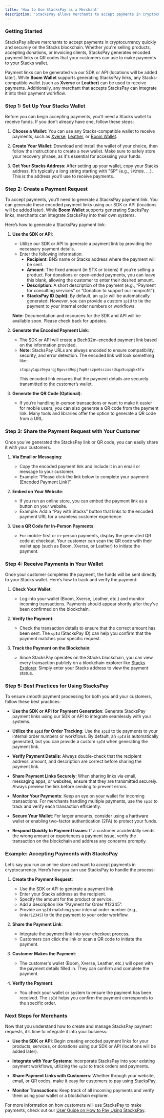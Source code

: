 ```yaml
---
title: 'How to Use StacksPay as a Merchant'
description: 'StacksPay allows merchants to accept payments in cryptocurrency quickly and securely on the Stacks blockchain.'
---
```


### **Getting Started**

StacksPay allows merchants to accept payments in cryptocurrency quickly and securely on the Stacks blockchain. Whether you're selling products, accepting donations, or invoicing clients, StacksPay generates encoded payment links or QR codes that your customers can use to make payments to your Stacks wallet.

Payment links can be generated via our SDK or API (locations will be added later). While **Boom Wallet** supports generating StacksPay links, any Stacks-compatible wallet (such as **Xverse** or **Leather**) can be used to receive payments. Additionally, any merchant that accepts StacksPay can integrate it into their payment workflow.

### **Step 1: Set Up Your Stacks Wallet**

Before you can begin accepting payments, you’ll need a Stacks wallet to receive funds. If you don’t already have one, follow these steps:

1. **Choose a Wallet**: You can use any Stacks-compatible wallet to receive payments, such as [Xverse](https://www.xverse.app/), [Leather](https://leather.io/), or [Boom Wallet](https://www.boomwallet.app).

2. **Create Your Wallet**: Download and install the wallet of your choice, then follow the instructions to create a new wallet. Make sure to safely store your recovery phrase, as it's essential for accessing your funds.

3. **Get Your Stacks Address**: After setting up your wallet, copy your Stacks address. It’s typically a long string starting with "SP" (e.g., `SP2YDB...`). This is the address you’ll use to receive payments.

### **Step 2: Create a Payment Request**

To accept payments, you’ll need to generate a StacksPay payment link. You can generate these encoded payment links using our SDK or API (locations will be added later). While **Boom Wallet** supports generating StacksPay links, merchants can integrate StacksPay into their own systems.

Here’s how to generate a StacksPay payment link:

1. **Use the SDK or API**:
   - Utilize our SDK or API to generate a payment link by providing the necessary payment details.
   - Enter the following information:
     - **Recipient**: BNS name or Stacks address where the payment will be sent.
     - **Amount**: The fixed amount (in STX or tokens) if you’re selling a product. For donations or open-ended payments, you can leave this blank, allowing the customer to enter their desired amount.
     - **Description**: A short description of the payment (e.g., “Payment for consulting services” or “Donation to support our nonprofit”).
     - **StacksPay ID (spId)**: By default, an `spId` will be automatically generated. However, you can provide a custom `spId` to tie the payment to your internal order numbers or workflows.

   **Note**: Documentation and resources for the SDK and API will be available soon. Please check back for updates.

2. **Generate the Encoded Payment Link**:
   - The SDK or API will create a Bech32m-encoded payment link based on the information provided.
   - **Note**: StacksPay URLs are always encoded to ensure compatibility, security, and error detection. The encoded link will look something like:
     ```
     stxpay1qpz9eyarqj8guvs49epj7wp6rszpe6sczxsrdsgx5uqzgkx5fw
     ```
     This encoded link ensures that the payment details are securely transmitted to the customer’s wallet.

3. **Generate the QR Code (Optional)**:
   - If you’re handling in-person transactions or want to make it easier for mobile users, you can also generate a QR code from the payment link. Many tools and libraries offer the option to generate a QR code from a URL.

### **Step 3: Share the Payment Request with Your Customer**

Once you’ve generated the StacksPay link or QR code, you can easily share it with your customers.

1. **Via Email or Messaging**:
   - Copy the encoded payment link and include it in an email or message to your customer.
   - Example: “Please click the link below to complete your payment: [Encoded Payment Link]”

2. **Embed on Your Website**:
   - If you run an online store, you can embed the payment link as a button on your website.
   - Example: Add a “Pay with Stacks” button that links to the encoded payment URL for a seamless customer experience.

3. **Use a QR Code for In-Person Payments**:
   - For mobile-first or in-person payments, display the generated QR code at checkout. Your customer can scan the QR code with their wallet app (such as Boom, Xverse, or Leather) to initiate the payment.

### **Step 4: Receive Payments in Your Wallet**

Once your customer completes the payment, the funds will be sent directly to your Stacks wallet. Here’s how to track and verify the payment:

1. **Check Your Wallet**:
   - Log into your wallet (Boom, Xverse, Leather, etc.) and monitor incoming transactions. Payments should appear shortly after they’ve been confirmed on the blockchain.

2. **Verify the Payment**:
   - Check the transaction details to ensure that the correct amount has been sent. The `spId` (StacksPay ID) can help you confirm that the payment matches your specific request.

3. **Track the Payment on the Blockchain**:
   - Since StacksPay operates on the Stacks blockchain, you can view every transaction publicly on a blockchain explorer like [Stacks Explorer](https://explorer.stacks.co). Simply enter your Stacks address to view the payment status.

### **Step 5: Best Practices for Using StacksPay**

To ensure smooth payment processing for both you and your customers, follow these best practices:

- **Use the SDK or API for Payment Generation**: Generate StacksPay payment links using our SDK or API to integrate seamlessly with your systems.

- **Utilize the `spId` for Order Tracking**: Use the `spId` to tie payments to your internal order numbers or workflows. By default, an `spId` is automatically generated, but you can provide a custom `spId` when generating the payment link.

- **Verify Payment Details**: Always double-check that the recipient address, amount, and description are correct before sharing the payment link.

- **Share Payment Links Securely**: When sharing links via email, messaging apps, or websites, ensure that they are transmitted securely. Always preview the link before sending to prevent errors.

- **Monitor Your Payments**: Keep an eye on your wallet for incoming transactions. For merchants handling multiple payments, use the `spId` to track and verify each transaction efficiently.

- **Secure Your Wallet**: For larger amounts, consider using a hardware wallet or enabling two-factor authentication (2FA) to protect your funds.

- **Respond Quickly to Payment Issues**: If a customer accidentally sends the wrong amount or experiences a payment issue, verify the transaction on the blockchain and address any concerns promptly.

### **Example: Accepting Payments with StacksPay**

Let’s say you run an online store and want to accept payments in cryptocurrency. Here’s how you can use StacksPay to handle the process:

1. **Create the Payment Request**:
   - Use the SDK or API to generate a payment link.
   - Enter your Stacks address as the recipient.
   - Specify the amount for the product or service.
   - Add a description like “Payment for Order #12345”.
   - Provide an `spId` matching your internal order number (e.g., `Order12345`) to tie the payment to your order workflow.

2. **Share the Payment Link**:
   - Integrate the payment link into your checkout process.
   - Customers can click the link or scan a QR code to initiate the payment.

3. **Customer Makes the Payment**:
   - The customer's wallet (Boom, Xverse, Leather, etc.) will open with the payment details filled in. They can confirm and complete the payment.

4. **Verify the Payment**:
   - You check your wallet or system to ensure the payment has been received. The `spId` helps you confirm the payment corresponds to the specific order.

### **Next Steps for Merchants**

Now that you understand how to create and manage StacksPay payment requests, it’s time to integrate it into your business:

- **Use the SDK or API**: Begin creating encoded payment links for your products, services, or donations using our SDK or API (locations will be added later).

- **Integrate with Your Systems**: Incorporate StacksPay into your existing payment workflows, utilizing the `spId` to track orders and payments.

- **Share Payment Links with Customers**: Whether through your website, email, or QR codes, make it easy for customers to pay using StacksPay.

- **Monitor Transactions**: Keep track of all incoming payments and verify them using your wallet or a blockchain explorer.

For more information on how customers will use StacksPay to make payments, check out our [User Guide on How to Pay Using StacksPay](#how-to-pay-using-stacks-pay).
